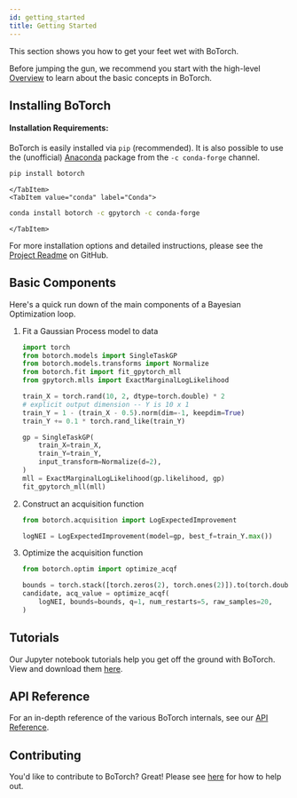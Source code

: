 ```yaml
---
id: getting_started
title: Getting Started
---
```



This section shows you how to get your feet wet with BoTorch.

Before jumping the gun, we recommend you start with the high-level
[Overview](overview) to learn about the basic concepts in BoTorch.


## Installing BoTorch

#### Installation Requirements:

BoTorch is easily installed via `pip` (recommended). It is also possible to
use the (unofficial) [Anaconda](https://www.anaconda.com/distribution/#download-section)
package from the `-c conda-forge` channel.

<Tabs>
    <TabItem value="pip" label="pip" default>

```bash
pip install botorch
```

    </TabItem>
    <TabItem value="conda" label="Conda">

```bash
conda install botorch -c gpytorch -c conda-forge
```

    </TabItem>
</Tabs>

For more installation options and detailed instructions, please see the
[Project Readme](https://github.com/meta-pytorch/botorch/blob/main/README.md)
on GitHub.

## Basic Components

Here's a quick run down of the main components of a Bayesian Optimization loop.

1. Fit a Gaussian Process model to data
    ```python
    import torch
    from botorch.models import SingleTaskGP
    from botorch.models.transforms import Normalize
    from botorch.fit import fit_gpytorch_mll
    from gpytorch.mlls import ExactMarginalLogLikelihood

    train_X = torch.rand(10, 2, dtype=torch.double) * 2
    # explicit output dimension -- Y is 10 x 1
    train_Y = 1 - (train_X - 0.5).norm(dim=-1, keepdim=True)
    train_Y += 0.1 * torch.rand_like(train_Y)

    gp = SingleTaskGP(
        train_X=train_X,
        train_Y=train_Y,
        input_transform=Normalize(d=2),
    )
    mll = ExactMarginalLogLikelihood(gp.likelihood, gp)
    fit_gpytorch_mll(mll)
    ```

2. Construct an acquisition function
    ```python
    from botorch.acquisition import LogExpectedImprovement

    logNEI = LogExpectedImprovement(model=gp, best_f=train_Y.max())
    ```

3. Optimize the acquisition function
    ```python
    from botorch.optim import optimize_acqf

    bounds = torch.stack([torch.zeros(2), torch.ones(2)]).to(torch.double)
    candidate, acq_value = optimize_acqf(
        logNEI, bounds=bounds, q=1, num_restarts=5, raw_samples=20,
    )
    ```


## Tutorials

Our Jupyter notebook tutorials help you get off the ground with BoTorch.
View and download them [here](tutorials/index.mdx).


## API Reference

For an in-depth reference of the various BoTorch internals, see our
[API Reference](https://botorch.readthedocs.io/).


## Contributing

You'd like to contribute to BoTorch? Great! Please see
[here](https://github.com/meta-pytorch/botorch/blob/main/CONTRIBUTING.md)
for how to help out.
